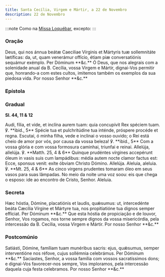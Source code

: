 ```yaml
---
title: Santa Cecília, Virgem e Mártir, a 22 de Novembro
description: 22 de Novembro
---
```


:::note
Como na [Missa Loquébar](/missal/comum/17virgensmartires1), excepto:
:::

### Oração

<div class="side-by-side not-content">
  <span>
    Deus, qui nos ánnua beátæ Caeciliae Vírginis et Mártyris tuæ sollemnitáte
    lætíficas: da, ut, quam venerámur offício, étiam piæ conversatiónis sequámur
    exémplo. Per Dóminum **&c.**
  </span>
  <span>
    Ó Deus, que nos alegrais com a solenidade anual da B. Cecília, vossa Virgem
    e Mártir, dignai-Vos permitir que, honrando-a com estes cultos, imitemos
    também os exemplos da sua piedosa vida. Por nosso Senhor **&c.**
  </span>
</div>

### Epístola


<LinkCard
  href="/missal/comum/18virgensmartires2#epístola"
  title="Virgens Mártires - Missa Me exspectavérunt"
/>

### Gradual

**Sl. 44, 11 & 12**

<div class="side-by-side not-content">
  <span>
    Audi, fília, et vide, et inclína aurem tuam: quia concupívit Rex spéciem
    tuam. ℣. **ibid., 5** Spécie tua et pulchritúdine tua inténde, próspere
    procéde et regna.
  </span>
  <span>
    Escutai, ó minha filha, vede e inclinai o vosso ouvido; o Rei está cheio de
    amor por vós, por causa da vossa beleza! ℣. **ibid., 5** Com a vossa glória
    e com vossa formosura caminhai, triunfai e reinai.
  </span>
  <span>
    Allelúja, allelúja. ℣. **Matth. 25, 4 & 6** Quinque prudéntes vírgines
    accepérunt óleum in vasis suis cum lampádibus: média autem nocte clamor
    factus est: Ecce, sponsus venit: exíte óbviam Christo Dómino. Allelúja.
  </span>
  <span>
    Aleluia, aleluia. ℣. **Mt. 25, 4 & 6** As cinco virgens prudentes tomaram
    óleo em seus vasos para suas lâmpadas. No meio da noite uma voz soou: eis
    que chega o esposo: ide ao encontro de Cristo, Senhor. Aleluia.
  </span>
</div>

### Secreta

<div class="side-by-side not-content">
  <span>
    Hæc hóstia, Dómine, placatiónis et laudis, quǽsumus: ut, intercedénte beáta
    Cæcília Vírgine et Mártyre tua, nos propitiatióne tua dignos semper
    effíciat. Per Dóminum **&c.**
  </span>
  <span>
    Que esta hóstia de propiciação e de louvor, Senhor, Vos rogamos, nos torne
    sempre dignos da vossa misericórdia, pela intercessão da B. Cecília, vossa
    Virgem e Mártir. Por nosso Senhor **&c.**
  </span>
</div>

### Postcomúnio

<div class="side-by-side not-content">
  <span>
    Satiásti, Dómine, famíliam tuam munéribus sacris: ejus, quǽsumus, semper
    interventióne nos réfove, cujus sollémnia celebrámus. Per Dóminum **&c.**
  </span>
  <span>
    Saciastes, Senhor, a vossa família com vossos sacratíssimos dons; e
    dignai-Vos favorecer-nos sempre, Vos imploramos, pela intercessão daquela
    cuja festa celebramos. Por nosso Senhor **&c.**
  </span>
</div>

